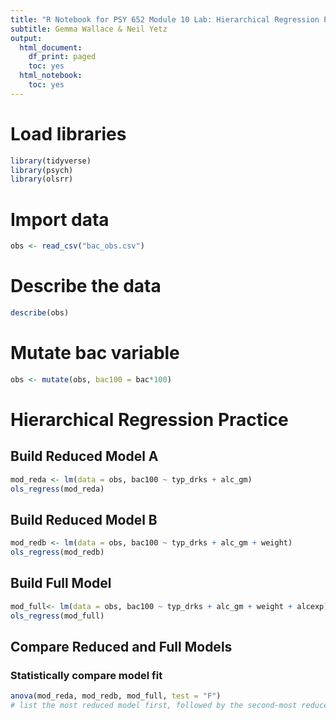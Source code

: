 ```yaml
---
title: "R Notebook for PSY 652 Module 10 Lab: Hierarchical Regression Practice"
subtitle: Gemma Wallace & Neil Yetz
output:
  html_document:
    df_print: paged
    toc: yes
  html_notebook:
    toc: yes
---
```


# Load libraries
```r
library(tidyverse)
library(psych)
library(olsrr)
```

# Import data
```r
obs <- read_csv("bac_obs.csv")
```

# Describe the data
```r
describe(obs)
```

# Mutate bac variable
```r
obs <- mutate(obs, bac100 = bac*100)
```

# Hierarchical Regression Practice

## Build Reduced Model A
```r
mod_reda <- lm(data = obs, bac100 ~ typ_drks + alc_gm)
ols_regress(mod_reda)
```

## Build Reduced Model B
```r
mod_redb <- lm(data = obs, bac100 ~ typ_drks + alc_gm + weight)
ols_regress(mod_redb)
```

## Build Full Model
```r
mod_full<- lm(data = obs, bac100 ~ typ_drks + alc_gm + weight + alcexp)
ols_regress(mod_full)
```

## Compare Reduced and Full Models

### Statistically compare model fit
```r
anova(mod_reda, mod_redb, mod_full, test = "F")
# list the most reduced model first, followed by the second-most reduced model, followed by the full model
```

